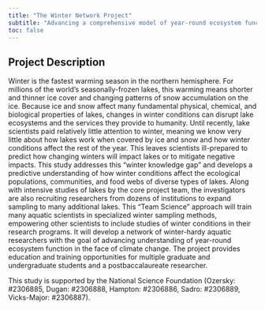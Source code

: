 ```yaml
---
title: "The Winter Network Project"
subtitle: "Advancing a comprehensive model of year-round ecosystem function in seasonally frozen lakes through networked science"
toc: false
---
```


## Project Description

Winter is the fastest warming season in the northern hemisphere. For millions of the world's seasonally-frozen lakes, this warming means shorter and thinner ice cover and changing patterns of snow accumulation on the ice. Because ice and snow affect many fundamental physical, chemical, and biological properties of lakes, changes in winter conditions can disrupt lake ecosystems and the services they provide to humanity. Until recently, lake scientists paid relatively little attention to winter, meaning we know very little about how lakes work when covered by ice and snow and how winter conditions affect the rest of the year. This leaves scientists ill-prepared to predict how changing winters will impact lakes or to mitigate negative impacts. This study addresses this "winter knowledge gap" and develops a predictive understanding of how winter conditions affect the ecological populations, communities, and food webs of diverse types of lakes. Along with intensive studies of lakes by the core project team, the investigators are also recruiting researchers from dozens of institutions to expand sampling to many additional lakes. This "Team Science" approach will train many aquatic scientists in specialized winter sampling methods, empowering other scientists to include studies of winter conditions in their research programs. It will develop a network of winter-hardy aquatic researchers with the goal of advancing understanding of year-round ecosystem function in the face of climate change. The project provides education and training opportunities for multiple graduate and undergraduate students and a postbaccalaureate researcher.

This study is supported by the National Science Foundation (Ozersky: #2306885, Dugan: #2306888, Hampton: #2306886, Sadro: #2306889, Vicks-Major: #2306887).
